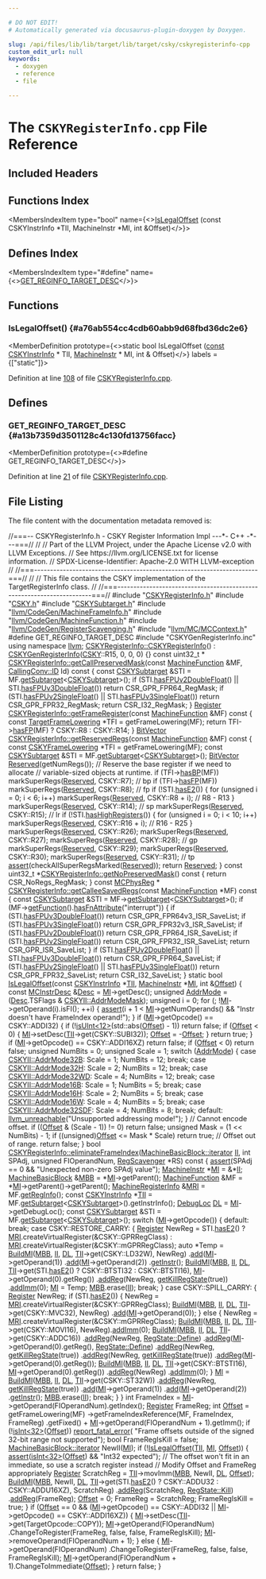 ```yaml
---

# DO NOT EDIT!
# Automatically generated via docusaurus-plugin-doxygen by Doxygen.

slug: /api/files/lib/lib/target/lib/target/csky/cskyregisterinfo-cpp
custom_edit_url: null
keywords:
  - doxygen
  - reference
  - file

---
```





# The `CSKYRegisterInfo.cpp` File Reference

<DoxygenPage pluginConfig={pluginConfig}>



## Included Headers

<IncludesList>
<IncludesListItem
  filePath="CSKYRegisterInfo.h"
  permalink="/docs/api/files/lib/lib/target/lib/target/csky/cskyregisterinfo-h"
  isLocal="true" />
<IncludesListItem
  filePath="CSKY.h"
  permalink="/docs/api/files/lib/lib/target/lib/target/csky/csky-h"
  isLocal="true" />
<IncludesListItem
  filePath="CSKYSubtarget.h"
  permalink="/docs/api/files/lib/lib/target/lib/target/csky/cskysubtarget-h"
  isLocal="true" />
<IncludesListItem
  filePath="llvm/CodeGen/MachineFrameInfo.h"
  permalink="/docs/api/files/include/include/llvm/include/llvm/codegen/machineframeinfo-h"
  isLocal="true" />
<IncludesListItem
  filePath="llvm/CodeGen/MachineFunction.h"
  permalink="/docs/api/files/include/include/llvm/include/llvm/codegen/machinefunction-h"
  isLocal="true" />
<IncludesListItem
  filePath="llvm/CodeGen/RegisterScavenging.h"
  permalink="/docs/api/files/include/include/llvm/include/llvm/codegen/registerscavenging-h"
  isLocal="true" />
<IncludesListItem
  filePath="llvm/MC/MCContext.h"
  permalink="/docs/api/files/include/include/llvm/include/llvm/mc/mccontext-h"
  isLocal="true" />
<IncludesListItem
  filePath="CSKYGenRegisterInfo.inc"
  permalink=""
  isLocal="true" />
</IncludesList>

## Functions Index

<MembersIndex>

<MembersIndexItem
  type="bool"
  name={<><a href="#a76ab554cc4cdb60abb9d68fbd36dc2e6">IsLegalOffset</a> (const CSKYInstrInfo &#42;TII, MachineInstr &#42;MI, int &amp;Offset)</>}>
</MembersIndexItem>

</MembersIndex>

## Defines Index

<MembersIndex>

<MembersIndexItem
  type="#define"
  name={<><a href="#a13b7359d3501128c4c130fd13756facc">GET&#95;REGINFO&#95;TARGET&#95;DESC</a></>}>
</MembersIndexItem>

</MembersIndex>


<SectionDefinition>

## Functions

### IsLegalOffset() {#a76ab554cc4cdb60abb9d68fbd36dc2e6}

<MemberDefinition
  prototype={<>static bool IsLegalOffset (<a href="/docs/api/files/lib/lib/target/lib/target/aarch64/aarch64promoteconstant-cpp/#a90f8350fecae261c25be85d38b451bff">const</a> <a href="/docs/api/classes/llvm/cskyinstrinfo">CSKYInstrInfo</a> &#42; TII, <a href="/docs/api/classes/llvm/machineinstr">MachineInstr</a> &#42; MI, int &amp; Offset)</>}
  labels = {["static"]}>

Definition at line <a href="#l00108">108</a> of file <a href="/docs/api/files/lib/lib/target/lib/target/csky/cskyregisterinfo-cpp">CSKYRegisterInfo.cpp</a>.
</MemberDefinition>

</SectionDefinition>

<SectionDefinition>

## Defines

### GET&#95;REGINFO&#95;TARGET&#95;DESC {#a13b7359d3501128c4c130fd13756facc}

<MemberDefinition
  prototype={<>#define GET&#95;REGINFO&#95;TARGET&#95;DESC</>}>

Definition at line <a href="#l00021">21</a> of file <a href="/docs/api/files/lib/lib/target/lib/target/csky/cskyregisterinfo-cpp">CSKYRegisterInfo.cpp</a>.
</MemberDefinition>

</SectionDefinition>

## File Listing

The file content with the documentation metadata removed is:

<ProgramListing>

<Link id="l00001" /><CodeLine lineNumber="1"><span class="doxyHighlightComment">//===-- CSKYRegisterInfo.h - CSKY Register Information Impl ---&#42;- C++ -&#42;---===//</span></CodeLine>
<Link id="l00002" /><CodeLine lineNumber="2"><span class="doxyHighlightComment">//</span></CodeLine>
<Link id="l00003" /><CodeLine lineNumber="3"><span class="doxyHighlightComment">// Part of the LLVM Project, under the Apache License v2.0 with LLVM Exceptions.</span></CodeLine>
<Link id="l00004" /><CodeLine lineNumber="4"><span class="doxyHighlightComment">// See https://llvm.org/LICENSE.txt for license information.</span></CodeLine>
<Link id="l00005" /><CodeLine lineNumber="5"><span class="doxyHighlightComment">// SPDX-License-Identifier: Apache-2.0 WITH LLVM-exception</span></CodeLine>
<Link id="l00006" /><CodeLine lineNumber="6"><span class="doxyHighlightComment">//</span></CodeLine>
<Link id="l00007" /><CodeLine lineNumber="7"><span class="doxyHighlightComment">//===----------------------------------------------------------------------===//</span></CodeLine>
<Link id="l00008" /><CodeLine lineNumber="8"><span class="doxyHighlightComment">//</span></CodeLine>
<Link id="l00009" /><CodeLine lineNumber="9"><span class="doxyHighlightComment">// This file contains the CSKY implementation of the TargetRegisterInfo class.</span></CodeLine>
<Link id="l00010" /><CodeLine lineNumber="10"><span class="doxyHighlightComment">//</span></CodeLine>
<Link id="l00011" /><CodeLine lineNumber="11"><span class="doxyHighlightComment">//===----------------------------------------------------------------------===//</span></CodeLine>
<Link id="l00012" /><CodeLine lineNumber="12"></CodeLine>
<Link id="l00013" /><CodeLine lineNumber="13"><span class="doxyHighlightPreprocessor">#include &quot;<a href="/docs/api/files/lib/lib/target/lib/target/csky/cskyregisterinfo-h">CSKYRegisterInfo.h</a>&quot;</span></CodeLine>
<Link id="l00014" /><CodeLine lineNumber="14"><span class="doxyHighlightPreprocessor">#include &quot;<a href="/docs/api/files/lib/lib/target/lib/target/csky/csky-h">CSKY.h</a>&quot;</span></CodeLine>
<Link id="l00015" /><CodeLine lineNumber="15"><span class="doxyHighlightPreprocessor">#include &quot;<a href="/docs/api/files/lib/lib/target/lib/target/csky/cskysubtarget-h">CSKYSubtarget.h</a>&quot;</span></CodeLine>
<Link id="l00016" /><CodeLine lineNumber="16"><span class="doxyHighlightPreprocessor">#include &quot;<a href="/docs/api/files/include/include/llvm/include/llvm/codegen/machineframeinfo-h">llvm/CodeGen/MachineFrameInfo.h</a>&quot;</span></CodeLine>
<Link id="l00017" /><CodeLine lineNumber="17"><span class="doxyHighlightPreprocessor">#include &quot;<a href="/docs/api/files/include/include/llvm/include/llvm/codegen/machinefunction-h">llvm/CodeGen/MachineFunction.h</a>&quot;</span></CodeLine>
<Link id="l00018" /><CodeLine lineNumber="18"><span class="doxyHighlightPreprocessor">#include &quot;<a href="/docs/api/files/include/include/llvm/include/llvm/codegen/registerscavenging-h">llvm/CodeGen/RegisterScavenging.h</a>&quot;</span></CodeLine>
<Link id="l00019" /><CodeLine lineNumber="19"><span class="doxyHighlightPreprocessor">#include &quot;<a href="/docs/api/files/include/include/llvm/include/llvm/mc/mccontext-h">llvm/MC/MCContext.h</a>&quot;</span></CodeLine>
<Link id="l00020" /><CodeLine lineNumber="20"></CodeLine>
<Link id="l00021" /><CodeLine lineNumber="21" lineLink="#a13b7359d3501128c4c130fd13756facc"><span class="doxyHighlightPreprocessor">#define GET&#95;REGINFO&#95;TARGET&#95;DESC</span></CodeLine>
<Link id="l00022" /><CodeLine lineNumber="22"><span class="doxyHighlightPreprocessor">#include &quot;CSKYGenRegisterInfo.inc&quot;</span></CodeLine>
<Link id="l00023" /><CodeLine lineNumber="23"></CodeLine>
<Link id="l00024" /><CodeLine lineNumber="24"><span class="doxyHighlightKeyword">using namespace </span><span class="doxyHighlight"><a href="/docs/api/namespaces/llvm">llvm</a>;</span></CodeLine>
<Link id="l00025" /><CodeLine lineNumber="25"></CodeLine>
<Link id="l00026" /><CodeLine lineNumber="26" lineLink="/docs/api/classes/llvm/cskyregisterinfo/#a4e9d0bd4d33926bf3d1efd01b1e70a80"><span class="doxyHighlight"><a href="/docs/api/classes/llvm/cskyregisterinfo/#a4e9d0bd4d33926bf3d1efd01b1e70a80">CSKYRegisterInfo::CSKYRegisterInfo</a>()</span></CodeLine>
<Link id="l00027" /><CodeLine lineNumber="27"><span class="doxyHighlight">    : <a href="/docs/api/classes/cskygenregisterinfo">CSKYGenRegisterInfo</a>(<a href="/docs/api/namespaces/llvm/csky">CSKY</a>::R15, 0, 0, 0) &#123;&#125;</span></CodeLine>
<Link id="l00028" /><CodeLine lineNumber="28"></CodeLine>
<Link id="l00029" /><CodeLine lineNumber="29"><span class="doxyHighlightKeyword">const</span><span class="doxyHighlight"> uint32&#95;t &#42;</span></CodeLine>
<Link id="l00030" /><CodeLine lineNumber="30" lineLink="/docs/api/classes/llvm/cskyregisterinfo/#a9d4c27a443c0f03e22089f3a1bf5eda8"><span class="doxyHighlight"><a href="/docs/api/classes/llvm/cskyregisterinfo/#a9d4c27a443c0f03e22089f3a1bf5eda8">CSKYRegisterInfo::getCallPreservedMask</a>(</span><span class="doxyHighlightKeyword">const</span><span class="doxyHighlight"> <a href="/docs/api/classes/llvm/machinefunction">MachineFunction</a> &amp;MF,</span></CodeLine>
<Link id="l00031" /><CodeLine lineNumber="31"><span class="doxyHighlight">                                       <a href="/docs/api/namespaces/llvm/callingconv/#abdf8cf606905c10634e831390981b0ed">CallingConv::ID</a> Id)</span><span class="doxyHighlightKeyword"> const </span><span class="doxyHighlight">&#123;</span></CodeLine>
<Link id="l00032" /><CodeLine lineNumber="32"><span class="doxyHighlight">  </span><span class="doxyHighlightKeyword">const</span><span class="doxyHighlight"> <a href="/docs/api/classes/llvm/cskysubtarget">CSKYSubtarget</a> &amp;STI = MF.<a href="/docs/api/classes/llvm/machinefunction/#a3825368aca2bc1550d173660df4da6a6">getSubtarget</a>&lt;<a href="/docs/api/classes/llvm/cskysubtarget">CSKYSubtarget</a>&gt;();</span></CodeLine>
<Link id="l00033" /><CodeLine lineNumber="33"><span class="doxyHighlight">  </span><span class="doxyHighlightKeywordFlow">if</span><span class="doxyHighlight"> (STI.<a href="/docs/api/classes/llvm/cskysubtarget/#a54dc08edce4aeae1f3011cc1b873cf24">hasFPUv2DoubleFloat</a>() || STI.<a href="/docs/api/classes/llvm/cskysubtarget/#add9ff93c8d8c5d4ed65a34e355288578">hasFPUv3DoubleFloat</a>())</span></CodeLine>
<Link id="l00034" /><CodeLine lineNumber="34"><span class="doxyHighlight">    </span><span class="doxyHighlightKeywordFlow">return</span><span class="doxyHighlight"> CSR&#95;GPR&#95;FPR64&#95;RegMask;</span></CodeLine>
<Link id="l00035" /><CodeLine lineNumber="35"><span class="doxyHighlight">  </span><span class="doxyHighlightKeywordFlow">if</span><span class="doxyHighlight"> (STI.<a href="/docs/api/classes/llvm/cskysubtarget/#a09c7b9c77e054eef6300e68db5e9d1d5">hasFPUv2SingleFloat</a>() || STI.<a href="/docs/api/classes/llvm/cskysubtarget/#a27ca3b3e180eab131e186cfba40c93c8">hasFPUv3SingleFloat</a>())</span></CodeLine>
<Link id="l00036" /><CodeLine lineNumber="36"><span class="doxyHighlight">    </span><span class="doxyHighlightKeywordFlow">return</span><span class="doxyHighlight"> CSR&#95;GPR&#95;FPR32&#95;RegMask;</span></CodeLine>
<Link id="l00037" /><CodeLine lineNumber="37"><span class="doxyHighlight">  </span><span class="doxyHighlightKeywordFlow">return</span><span class="doxyHighlight"> CSR&#95;I32&#95;RegMask;</span></CodeLine>
<Link id="l00038" /><CodeLine lineNumber="38"><span class="doxyHighlight">&#125;</span></CodeLine>
<Link id="l00039" /><CodeLine lineNumber="39"></CodeLine>
<Link id="l00040" /><CodeLine lineNumber="40" lineLink="/docs/api/classes/llvm/cskyregisterinfo/#a953eccd94c7418420e5dc41adaa19bf6"><span class="doxyHighlight"><a href="/docs/api/classes/llvm/register">Register</a> <a href="/docs/api/classes/llvm/cskyregisterinfo/#a953eccd94c7418420e5dc41adaa19bf6">CSKYRegisterInfo::getFrameRegister</a>(</span><span class="doxyHighlightKeyword">const</span><span class="doxyHighlight"> <a href="/docs/api/classes/llvm/machinefunction">MachineFunction</a> &amp;MF)</span><span class="doxyHighlightKeyword"> const </span><span class="doxyHighlight">&#123;</span></CodeLine>
<Link id="l00041" /><CodeLine lineNumber="41"><span class="doxyHighlight">  </span><span class="doxyHighlightKeyword">const</span><span class="doxyHighlight"> <a href="/docs/api/classes/llvm/targetframelowering">TargetFrameLowering</a> &#42;TFI = getFrameLowering(MF);</span></CodeLine>
<Link id="l00042" /><CodeLine lineNumber="42"><span class="doxyHighlight">  </span><span class="doxyHighlightKeywordFlow">return</span><span class="doxyHighlight"> TFI-&gt;<a href="/docs/api/classes/llvm/targetframelowering/#a0c361440fb8d1e36932e65c8cc8497e7">hasFP</a>(MF) ? CSKY::R8 : CSKY::R14;</span></CodeLine>
<Link id="l00043" /><CodeLine lineNumber="43"><span class="doxyHighlight">&#125;</span></CodeLine>
<Link id="l00044" /><CodeLine lineNumber="44"></CodeLine>
<Link id="l00045" /><CodeLine lineNumber="45" lineLink="/docs/api/classes/llvm/cskyregisterinfo/#a2a8148f19ee08f044047f31ef75d942d"><span class="doxyHighlight"><a href="/docs/api/classes/llvm/bitvector">BitVector</a> <a href="/docs/api/classes/llvm/cskyregisterinfo/#a2a8148f19ee08f044047f31ef75d942d">CSKYRegisterInfo::getReservedRegs</a>(</span><span class="doxyHighlightKeyword">const</span><span class="doxyHighlight"> <a href="/docs/api/classes/llvm/machinefunction">MachineFunction</a> &amp;MF)</span><span class="doxyHighlightKeyword"> const </span><span class="doxyHighlight">&#123;</span></CodeLine>
<Link id="l00046" /><CodeLine lineNumber="46"><span class="doxyHighlight">  </span><span class="doxyHighlightKeyword">const</span><span class="doxyHighlight"> <a href="/docs/api/classes/llvm/cskyframelowering">CSKYFrameLowering</a> &#42;TFI = getFrameLowering(MF);</span></CodeLine>
<Link id="l00047" /><CodeLine lineNumber="47"><span class="doxyHighlight">  </span><span class="doxyHighlightKeyword">const</span><span class="doxyHighlight"> <a href="/docs/api/classes/llvm/cskysubtarget">CSKYSubtarget</a> &amp;STI = MF.<a href="/docs/api/classes/llvm/machinefunction/#a3825368aca2bc1550d173660df4da6a6">getSubtarget</a>&lt;<a href="/docs/api/classes/llvm/cskysubtarget">CSKYSubtarget</a>&gt;();</span></CodeLine>
<Link id="l00048" /><CodeLine lineNumber="48"><span class="doxyHighlight">  <a href="/docs/api/classes/llvm/bitvector">BitVector</a> <a href="/docs/api/namespaces/llvm/#a8c9d5a3046b96979a032c218e858cd15a942d4e37dd5607ab68e54755540d4a47">Reserved</a>(getNumRegs());</span></CodeLine>
<Link id="l00049" /><CodeLine lineNumber="49"></CodeLine>
<Link id="l00050" /><CodeLine lineNumber="50"><span class="doxyHighlight">  </span><span class="doxyHighlightComment">// Reserve the base register if we need to allocate</span></CodeLine>
<Link id="l00051" /><CodeLine lineNumber="51"><span class="doxyHighlight">  </span><span class="doxyHighlightComment">// variable-sized objects at runtime.</span></CodeLine>
<Link id="l00052" /><CodeLine lineNumber="52"><span class="doxyHighlight">  </span><span class="doxyHighlightKeywordFlow">if</span><span class="doxyHighlight"> (TFI-&gt;<a href="/docs/api/classes/llvm/cskyframelowering/#a9311a5f8e1b024ff1f6c65341fc3cdfc">hasBP</a>(MF))</span></CodeLine>
<Link id="l00053" /><CodeLine lineNumber="53"><span class="doxyHighlight">    markSuperRegs(<a href="/docs/api/namespaces/llvm/#a8c9d5a3046b96979a032c218e858cd15a942d4e37dd5607ab68e54755540d4a47">Reserved</a>, CSKY::R7); </span><span class="doxyHighlightComment">// bp</span></CodeLine>
<Link id="l00054" /><CodeLine lineNumber="54"></CodeLine>
<Link id="l00055" /><CodeLine lineNumber="55"><span class="doxyHighlight">  </span><span class="doxyHighlightKeywordFlow">if</span><span class="doxyHighlight"> (TFI-&gt;<a href="/docs/api/classes/llvm/targetframelowering/#a0c361440fb8d1e36932e65c8cc8497e7">hasFP</a>(MF))</span></CodeLine>
<Link id="l00056" /><CodeLine lineNumber="56"><span class="doxyHighlight">    markSuperRegs(<a href="/docs/api/namespaces/llvm/#a8c9d5a3046b96979a032c218e858cd15a942d4e37dd5607ab68e54755540d4a47">Reserved</a>, CSKY::R8); </span><span class="doxyHighlightComment">// fp</span></CodeLine>
<Link id="l00057" /><CodeLine lineNumber="57"></CodeLine>
<Link id="l00058" /><CodeLine lineNumber="58"><span class="doxyHighlight">  </span><span class="doxyHighlightKeywordFlow">if</span><span class="doxyHighlight"> (!STI.<a href="/docs/api/classes/llvm/cskysubtarget/#a479200e0ad1d653f9ebec4a88c611ab3">hasE2</a>()) &#123;</span></CodeLine>
<Link id="l00059" /><CodeLine lineNumber="59"><span class="doxyHighlight">    </span><span class="doxyHighlightKeywordFlow">for</span><span class="doxyHighlight"> (</span><span class="doxyHighlightKeywordType">unsigned</span><span class="doxyHighlight"> i = 0; i &lt; 6; i++)</span></CodeLine>
<Link id="l00060" /><CodeLine lineNumber="60"><span class="doxyHighlight">      markSuperRegs(<a href="/docs/api/namespaces/llvm/#a8c9d5a3046b96979a032c218e858cd15a942d4e37dd5607ab68e54755540d4a47">Reserved</a>, CSKY::R8 + i); </span><span class="doxyHighlightComment">// R8 - R13</span></CodeLine>
<Link id="l00061" /><CodeLine lineNumber="61"><span class="doxyHighlight">  &#125;</span></CodeLine>
<Link id="l00062" /><CodeLine lineNumber="62"></CodeLine>
<Link id="l00063" /><CodeLine lineNumber="63"><span class="doxyHighlight">  markSuperRegs(<a href="/docs/api/namespaces/llvm/#a8c9d5a3046b96979a032c218e858cd15a942d4e37dd5607ab68e54755540d4a47">Reserved</a>, CSKY::R14); </span><span class="doxyHighlightComment">// sp</span></CodeLine>
<Link id="l00064" /><CodeLine lineNumber="64"><span class="doxyHighlight">  markSuperRegs(<a href="/docs/api/namespaces/llvm/#a8c9d5a3046b96979a032c218e858cd15a942d4e37dd5607ab68e54755540d4a47">Reserved</a>, CSKY::R15); </span><span class="doxyHighlightComment">// lr</span></CodeLine>
<Link id="l00065" /><CodeLine lineNumber="65"></CodeLine>
<Link id="l00066" /><CodeLine lineNumber="66"><span class="doxyHighlight">  </span><span class="doxyHighlightKeywordFlow">if</span><span class="doxyHighlight"> (!STI.<a href="/docs/api/classes/llvm/cskysubtarget/#a02797e05bde67ca1712754de2eda6483">hasHighRegisters</a>()) &#123;</span></CodeLine>
<Link id="l00067" /><CodeLine lineNumber="67"><span class="doxyHighlight">    </span><span class="doxyHighlightKeywordFlow">for</span><span class="doxyHighlight"> (</span><span class="doxyHighlightKeywordType">unsigned</span><span class="doxyHighlight"> i = 0; i &lt; 10; i++)</span></CodeLine>
<Link id="l00068" /><CodeLine lineNumber="68"><span class="doxyHighlight">      markSuperRegs(<a href="/docs/api/namespaces/llvm/#a8c9d5a3046b96979a032c218e858cd15a942d4e37dd5607ab68e54755540d4a47">Reserved</a>, CSKY::R16 + i); </span><span class="doxyHighlightComment">// R16 - R25</span></CodeLine>
<Link id="l00069" /><CodeLine lineNumber="69"><span class="doxyHighlight">  &#125;</span></CodeLine>
<Link id="l00070" /><CodeLine lineNumber="70"></CodeLine>
<Link id="l00071" /><CodeLine lineNumber="71"><span class="doxyHighlight">  markSuperRegs(<a href="/docs/api/namespaces/llvm/#a8c9d5a3046b96979a032c218e858cd15a942d4e37dd5607ab68e54755540d4a47">Reserved</a>, CSKY::R26);</span></CodeLine>
<Link id="l00072" /><CodeLine lineNumber="72"><span class="doxyHighlight">  markSuperRegs(<a href="/docs/api/namespaces/llvm/#a8c9d5a3046b96979a032c218e858cd15a942d4e37dd5607ab68e54755540d4a47">Reserved</a>, CSKY::R27);</span></CodeLine>
<Link id="l00073" /><CodeLine lineNumber="73"><span class="doxyHighlight">  markSuperRegs(<a href="/docs/api/namespaces/llvm/#a8c9d5a3046b96979a032c218e858cd15a942d4e37dd5607ab68e54755540d4a47">Reserved</a>, CSKY::R28); </span><span class="doxyHighlightComment">// gp</span></CodeLine>
<Link id="l00074" /><CodeLine lineNumber="74"><span class="doxyHighlight">  markSuperRegs(<a href="/docs/api/namespaces/llvm/#a8c9d5a3046b96979a032c218e858cd15a942d4e37dd5607ab68e54755540d4a47">Reserved</a>, CSKY::R29);</span></CodeLine>
<Link id="l00075" /><CodeLine lineNumber="75"><span class="doxyHighlight">  markSuperRegs(<a href="/docs/api/namespaces/llvm/#a8c9d5a3046b96979a032c218e858cd15a942d4e37dd5607ab68e54755540d4a47">Reserved</a>, CSKY::R30);</span></CodeLine>
<Link id="l00076" /><CodeLine lineNumber="76"><span class="doxyHighlight">  markSuperRegs(<a href="/docs/api/namespaces/llvm/#a8c9d5a3046b96979a032c218e858cd15a942d4e37dd5607ab68e54755540d4a47">Reserved</a>, CSKY::R31); </span><span class="doxyHighlightComment">// tp</span></CodeLine>
<Link id="l00077" /><CodeLine lineNumber="77"></CodeLine>
<Link id="l00078" /><CodeLine lineNumber="78"><span class="doxyHighlight">  <a href="/docs/api/files/lib/lib/target/lib/target/amdgpu/silowercontrolflow-cpp/#a4868c5d81c5ccc98c47aeab6244346a0">assert</a>(checkAllSuperRegsMarked(<a href="/docs/api/namespaces/llvm/#a8c9d5a3046b96979a032c218e858cd15a942d4e37dd5607ab68e54755540d4a47">Reserved</a>));</span></CodeLine>
<Link id="l00079" /><CodeLine lineNumber="79"><span class="doxyHighlight">  </span><span class="doxyHighlightKeywordFlow">return</span><span class="doxyHighlight"> <a href="/docs/api/namespaces/llvm/#a8c9d5a3046b96979a032c218e858cd15a942d4e37dd5607ab68e54755540d4a47">Reserved</a>;</span></CodeLine>
<Link id="l00080" /><CodeLine lineNumber="80"><span class="doxyHighlight">&#125;</span></CodeLine>
<Link id="l00081" /><CodeLine lineNumber="81"></CodeLine>
<Link id="l00082" /><CodeLine lineNumber="82" lineLink="/docs/api/classes/llvm/cskyregisterinfo/#aa28158d9186f87431aded2c2316b3d26"><span class="doxyHighlightKeyword">const</span><span class="doxyHighlight"> uint32&#95;t &#42;<a href="/docs/api/classes/llvm/cskyregisterinfo/#aa28158d9186f87431aded2c2316b3d26">CSKYRegisterInfo::getNoPreservedMask</a>()</span><span class="doxyHighlightKeyword"> const </span><span class="doxyHighlight">&#123;</span></CodeLine>
<Link id="l00083" /><CodeLine lineNumber="83"><span class="doxyHighlight">  </span><span class="doxyHighlightKeywordFlow">return</span><span class="doxyHighlight"> CSR&#95;NoRegs&#95;RegMask;</span></CodeLine>
<Link id="l00084" /><CodeLine lineNumber="84"><span class="doxyHighlight">&#125;</span></CodeLine>
<Link id="l00085" /><CodeLine lineNumber="85"></CodeLine>
<Link id="l00086" /><CodeLine lineNumber="86"><span class="doxyHighlightKeyword">const</span><span class="doxyHighlight"> <a href="/docs/api/namespaces/llvm/#aad72cfbb210808985a9dc19f4e5d8542">MCPhysReg</a> &#42;</span></CodeLine>
<Link id="l00087" /><CodeLine lineNumber="87" lineLink="/docs/api/classes/llvm/cskyregisterinfo/#aed7852ec76ac1a562fc80faf5d228cf5"><span class="doxyHighlight"><a href="/docs/api/classes/llvm/cskyregisterinfo/#aed7852ec76ac1a562fc80faf5d228cf5">CSKYRegisterInfo::getCalleeSavedRegs</a>(</span><span class="doxyHighlightKeyword">const</span><span class="doxyHighlight"> <a href="/docs/api/classes/llvm/machinefunction">MachineFunction</a> &#42;MF)</span><span class="doxyHighlightKeyword"> const </span><span class="doxyHighlight">&#123;</span></CodeLine>
<Link id="l00088" /><CodeLine lineNumber="88"><span class="doxyHighlight">  </span><span class="doxyHighlightKeyword">const</span><span class="doxyHighlight"> <a href="/docs/api/classes/llvm/cskysubtarget">CSKYSubtarget</a> &amp;STI = MF-&gt;<a href="/docs/api/classes/llvm/machinefunction/#a3825368aca2bc1550d173660df4da6a6">getSubtarget</a>&lt;<a href="/docs/api/classes/llvm/cskysubtarget">CSKYSubtarget</a>&gt;();</span></CodeLine>
<Link id="l00089" /><CodeLine lineNumber="89"><span class="doxyHighlight">  </span><span class="doxyHighlightKeywordFlow">if</span><span class="doxyHighlight"> (MF-&gt;<a href="/docs/api/classes/llvm/machinefunction/#a977ddce262de45c645be23d951066351">getFunction</a>().<a href="/docs/api/classes/llvm/function/#afb28a4deafe2954b0534cc6399ce518b">hasFnAttribute</a>(</span><span class="doxyHighlightStringLiteral">&quot;interrupt&quot;</span><span class="doxyHighlight">)) &#123;</span></CodeLine>
<Link id="l00090" /><CodeLine lineNumber="90"><span class="doxyHighlight">    </span><span class="doxyHighlightKeywordFlow">if</span><span class="doxyHighlight"> (STI.<a href="/docs/api/classes/llvm/cskysubtarget/#add9ff93c8d8c5d4ed65a34e355288578">hasFPUv3DoubleFloat</a>())</span></CodeLine>
<Link id="l00091" /><CodeLine lineNumber="91"><span class="doxyHighlight">      </span><span class="doxyHighlightKeywordFlow">return</span><span class="doxyHighlight"> CSR&#95;GPR&#95;FPR64v3&#95;ISR&#95;SaveList;</span></CodeLine>
<Link id="l00092" /><CodeLine lineNumber="92"><span class="doxyHighlight">    </span><span class="doxyHighlightKeywordFlow">if</span><span class="doxyHighlight"> (STI.<a href="/docs/api/classes/llvm/cskysubtarget/#a27ca3b3e180eab131e186cfba40c93c8">hasFPUv3SingleFloat</a>())</span></CodeLine>
<Link id="l00093" /><CodeLine lineNumber="93"><span class="doxyHighlight">      </span><span class="doxyHighlightKeywordFlow">return</span><span class="doxyHighlight"> CSR&#95;GPR&#95;FPR32v3&#95;ISR&#95;SaveList;</span></CodeLine>
<Link id="l00094" /><CodeLine lineNumber="94"><span class="doxyHighlight">    </span><span class="doxyHighlightKeywordFlow">if</span><span class="doxyHighlight"> (STI.<a href="/docs/api/classes/llvm/cskysubtarget/#a54dc08edce4aeae1f3011cc1b873cf24">hasFPUv2DoubleFloat</a>())</span></CodeLine>
<Link id="l00095" /><CodeLine lineNumber="95"><span class="doxyHighlight">      </span><span class="doxyHighlightKeywordFlow">return</span><span class="doxyHighlight"> CSR&#95;GPR&#95;FPR64&#95;ISR&#95;SaveList;</span></CodeLine>
<Link id="l00096" /><CodeLine lineNumber="96"><span class="doxyHighlight">    </span><span class="doxyHighlightKeywordFlow">if</span><span class="doxyHighlight"> (STI.<a href="/docs/api/classes/llvm/cskysubtarget/#a09c7b9c77e054eef6300e68db5e9d1d5">hasFPUv2SingleFloat</a>())</span></CodeLine>
<Link id="l00097" /><CodeLine lineNumber="97"><span class="doxyHighlight">      </span><span class="doxyHighlightKeywordFlow">return</span><span class="doxyHighlight"> CSR&#95;GPR&#95;FPR32&#95;ISR&#95;SaveList;</span></CodeLine>
<Link id="l00098" /><CodeLine lineNumber="98"><span class="doxyHighlight">    </span><span class="doxyHighlightKeywordFlow">return</span><span class="doxyHighlight"> CSR&#95;GPR&#95;ISR&#95;SaveList;</span></CodeLine>
<Link id="l00099" /><CodeLine lineNumber="99"><span class="doxyHighlight">  &#125;</span></CodeLine>
<Link id="l00100" /><CodeLine lineNumber="100"></CodeLine>
<Link id="l00101" /><CodeLine lineNumber="101"><span class="doxyHighlight">  </span><span class="doxyHighlightKeywordFlow">if</span><span class="doxyHighlight"> (STI.<a href="/docs/api/classes/llvm/cskysubtarget/#a54dc08edce4aeae1f3011cc1b873cf24">hasFPUv2DoubleFloat</a>() || STI.<a href="/docs/api/classes/llvm/cskysubtarget/#add9ff93c8d8c5d4ed65a34e355288578">hasFPUv3DoubleFloat</a>())</span></CodeLine>
<Link id="l00102" /><CodeLine lineNumber="102"><span class="doxyHighlight">    </span><span class="doxyHighlightKeywordFlow">return</span><span class="doxyHighlight"> CSR&#95;GPR&#95;FPR64&#95;SaveList;</span></CodeLine>
<Link id="l00103" /><CodeLine lineNumber="103"><span class="doxyHighlight">  </span><span class="doxyHighlightKeywordFlow">if</span><span class="doxyHighlight"> (STI.<a href="/docs/api/classes/llvm/cskysubtarget/#a09c7b9c77e054eef6300e68db5e9d1d5">hasFPUv2SingleFloat</a>() || STI.<a href="/docs/api/classes/llvm/cskysubtarget/#a27ca3b3e180eab131e186cfba40c93c8">hasFPUv3SingleFloat</a>())</span></CodeLine>
<Link id="l00104" /><CodeLine lineNumber="104"><span class="doxyHighlight">    </span><span class="doxyHighlightKeywordFlow">return</span><span class="doxyHighlight"> CSR&#95;GPR&#95;FPR32&#95;SaveList;</span></CodeLine>
<Link id="l00105" /><CodeLine lineNumber="105"><span class="doxyHighlight">  </span><span class="doxyHighlightKeywordFlow">return</span><span class="doxyHighlight"> CSR&#95;I32&#95;SaveList;</span></CodeLine>
<Link id="l00106" /><CodeLine lineNumber="106"><span class="doxyHighlight">&#125;</span></CodeLine>
<Link id="l00107" /><CodeLine lineNumber="107"></CodeLine>
<Link id="l00108" /><CodeLine lineNumber="108" lineLink="#a76ab554cc4cdb60abb9d68fbd36dc2e6"><span class="doxyHighlightKeyword">static</span><span class="doxyHighlight"> </span><span class="doxyHighlightKeywordType">bool</span><span class="doxyHighlight"> <a href="#a76ab554cc4cdb60abb9d68fbd36dc2e6">IsLegalOffset</a>(</span><span class="doxyHighlightKeyword">const</span><span class="doxyHighlight"> <a href="/docs/api/classes/llvm/cskyinstrinfo">CSKYInstrInfo</a> &#42;<a href="/docs/api/files/lib/lib/target/lib/target/hexagon/hexagoncopytocombine-cpp/#a1d40004718218dbdf06b496766299101">TII</a>, <a href="/docs/api/classes/llvm/machineinstr">MachineInstr</a> &#42;<a href="/docs/api/files/lib/lib/codegen/lib/codegen/globalisel/irtranslator-cpp/#abe44dfdea65b4f7e11e0a608ab708b76">MI</a>,</span></CodeLine>
<Link id="l00109" /><CodeLine lineNumber="109"><span class="doxyHighlight">                          </span><span class="doxyHighlightKeywordType">int</span><span class="doxyHighlight"> &amp;<a href="/docs/api/namespaces/llvm/#a05f5b9a11bdcc5feba62899f95dcf878a3134224cba2545bc57954d3b072aebb4">Offset</a>) &#123;</span></CodeLine>
<Link id="l00110" /><CodeLine lineNumber="110"><span class="doxyHighlight">  </span><span class="doxyHighlightKeyword">const</span><span class="doxyHighlight"> <a href="/docs/api/classes/llvm/mcinstrdesc">MCInstrDesc</a> &amp;<a href="/docs/api/namespaces/llvm/#a4de98a9acffcef5bb4b31862cb8c72ac">Desc</a> = <a href="/docs/api/files/lib/lib/codegen/lib/codegen/globalisel/irtranslator-cpp/#abe44dfdea65b4f7e11e0a608ab708b76">MI</a>-&gt;getDesc();</span></CodeLine>
<Link id="l00111" /><CodeLine lineNumber="111"><span class="doxyHighlight">  </span><span class="doxyHighlightKeywordType">unsigned</span><span class="doxyHighlight"> <a href="/docs/api/files/lib/lib/target/lib/target/msp430/lib/target/msp430/disassembler/msp430disassembler-cpp/#abf132b4ad93f3557cd3956577592ba68">AddrMode</a> = (<a href="/docs/api/namespaces/llvm/#a4de98a9acffcef5bb4b31862cb8c72ac">Desc</a>.TSFlags &amp; <a href="/docs/api/namespaces/llvm/cskyii/#a292743075275955fa2fffa48be6c1c9dad09a641fcc2ffe8ed85f133acd924705">CSKYII::AddrModeMask</a>);</span></CodeLine>
<Link id="l00112" /><CodeLine lineNumber="112"><span class="doxyHighlight">  </span><span class="doxyHighlightKeywordType">unsigned</span><span class="doxyHighlight"> i = 0;</span></CodeLine>
<Link id="l00113" /><CodeLine lineNumber="113"><span class="doxyHighlight">  </span><span class="doxyHighlightKeywordFlow">for</span><span class="doxyHighlight"> (; !<a href="/docs/api/files/lib/lib/codegen/lib/codegen/globalisel/irtranslator-cpp/#abe44dfdea65b4f7e11e0a608ab708b76">MI</a>-&gt;getOperand(i).isFI(); ++i) &#123;</span></CodeLine>
<Link id="l00114" /><CodeLine lineNumber="114"><span class="doxyHighlight">    <a href="/docs/api/files/lib/lib/target/lib/target/amdgpu/silowercontrolflow-cpp/#a4868c5d81c5ccc98c47aeab6244346a0">assert</a>(i + 1 &lt; <a href="/docs/api/files/lib/lib/codegen/lib/codegen/globalisel/irtranslator-cpp/#abe44dfdea65b4f7e11e0a608ab708b76">MI</a>-&gt;getNumOperands() &amp;&amp;</span></CodeLine>
<Link id="l00115" /><CodeLine lineNumber="115"><span class="doxyHighlight">           </span><span class="doxyHighlightStringLiteral">&quot;Instr doesn&#39;t have FrameIndex operand!&quot;</span><span class="doxyHighlight">);</span></CodeLine>
<Link id="l00116" /><CodeLine lineNumber="116"><span class="doxyHighlight">  &#125;</span></CodeLine>
<Link id="l00117" /><CodeLine lineNumber="117"></CodeLine>
<Link id="l00118" /><CodeLine lineNumber="118"><span class="doxyHighlight">  </span><span class="doxyHighlightKeywordFlow">if</span><span class="doxyHighlight"> (<a href="/docs/api/files/lib/lib/codegen/lib/codegen/globalisel/irtranslator-cpp/#abe44dfdea65b4f7e11e0a608ab708b76">MI</a>-&gt;getOpcode() == CSKY::ADDI32) &#123;</span></CodeLine>
<Link id="l00119" /><CodeLine lineNumber="119"><span class="doxyHighlight">    </span><span class="doxyHighlightKeywordFlow">if</span><span class="doxyHighlight"> (!<a href="/docs/api/namespaces/llvm/#a87e65296f2a6d9570117a852af342764">isUInt&lt;12&gt;</a>(std::abs(<a href="/docs/api/namespaces/llvm/#a05f5b9a11bdcc5feba62899f95dcf878a3134224cba2545bc57954d3b072aebb4">Offset</a>) - 1))</span></CodeLine>
<Link id="l00120" /><CodeLine lineNumber="120"><span class="doxyHighlight">      </span><span class="doxyHighlightKeywordFlow">return</span><span class="doxyHighlight"> </span><span class="doxyHighlightKeyword">false</span><span class="doxyHighlight">;</span></CodeLine>
<Link id="l00121" /><CodeLine lineNumber="121"><span class="doxyHighlight">    </span><span class="doxyHighlightKeywordFlow">if</span><span class="doxyHighlight"> (<a href="/docs/api/namespaces/llvm/#a05f5b9a11bdcc5feba62899f95dcf878a3134224cba2545bc57954d3b072aebb4">Offset</a> &lt; 0) &#123;</span></CodeLine>
<Link id="l00122" /><CodeLine lineNumber="122"><span class="doxyHighlight">      <a href="/docs/api/files/lib/lib/codegen/lib/codegen/globalisel/irtranslator-cpp/#abe44dfdea65b4f7e11e0a608ab708b76">MI</a>-&gt;setDesc(<a href="/docs/api/files/lib/lib/target/lib/target/hexagon/hexagoncopytocombine-cpp/#a1d40004718218dbdf06b496766299101">TII</a>-&gt;get(CSKY::SUBI32));</span></CodeLine>
<Link id="l00123" /><CodeLine lineNumber="123"><span class="doxyHighlight">      <a href="/docs/api/namespaces/llvm/#a05f5b9a11bdcc5feba62899f95dcf878a3134224cba2545bc57954d3b072aebb4">Offset</a> = -<a href="/docs/api/namespaces/llvm/#a05f5b9a11bdcc5feba62899f95dcf878a3134224cba2545bc57954d3b072aebb4">Offset</a>;</span></CodeLine>
<Link id="l00124" /><CodeLine lineNumber="124"><span class="doxyHighlight">    &#125;</span></CodeLine>
<Link id="l00125" /><CodeLine lineNumber="125"></CodeLine>
<Link id="l00126" /><CodeLine lineNumber="126"><span class="doxyHighlight">    </span><span class="doxyHighlightKeywordFlow">return</span><span class="doxyHighlight"> </span><span class="doxyHighlightKeyword">true</span><span class="doxyHighlight">;</span></CodeLine>
<Link id="l00127" /><CodeLine lineNumber="127"><span class="doxyHighlight">  &#125;</span></CodeLine>
<Link id="l00128" /><CodeLine lineNumber="128"></CodeLine>
<Link id="l00129" /><CodeLine lineNumber="129"><span class="doxyHighlight">  </span><span class="doxyHighlightKeywordFlow">if</span><span class="doxyHighlight"> (<a href="/docs/api/files/lib/lib/codegen/lib/codegen/globalisel/irtranslator-cpp/#abe44dfdea65b4f7e11e0a608ab708b76">MI</a>-&gt;getOpcode() == CSKY::ADDI16XZ)</span></CodeLine>
<Link id="l00130" /><CodeLine lineNumber="130"><span class="doxyHighlight">    </span><span class="doxyHighlightKeywordFlow">return</span><span class="doxyHighlight"> </span><span class="doxyHighlightKeyword">false</span><span class="doxyHighlight">;</span></CodeLine>
<Link id="l00131" /><CodeLine lineNumber="131"></CodeLine>
<Link id="l00132" /><CodeLine lineNumber="132"><span class="doxyHighlight">  </span><span class="doxyHighlightKeywordFlow">if</span><span class="doxyHighlight"> (<a href="/docs/api/namespaces/llvm/#a05f5b9a11bdcc5feba62899f95dcf878a3134224cba2545bc57954d3b072aebb4">Offset</a> &lt; 0)</span></CodeLine>
<Link id="l00133" /><CodeLine lineNumber="133"><span class="doxyHighlight">    </span><span class="doxyHighlightKeywordFlow">return</span><span class="doxyHighlight"> </span><span class="doxyHighlightKeyword">false</span><span class="doxyHighlight">;</span></CodeLine>
<Link id="l00134" /><CodeLine lineNumber="134"></CodeLine>
<Link id="l00135" /><CodeLine lineNumber="135"><span class="doxyHighlight">  </span><span class="doxyHighlightKeywordType">unsigned</span><span class="doxyHighlight"> NumBits = 0;</span></CodeLine>
<Link id="l00136" /><CodeLine lineNumber="136"><span class="doxyHighlight">  </span><span class="doxyHighlightKeywordType">unsigned</span><span class="doxyHighlight"> Scale = 1;</span></CodeLine>
<Link id="l00137" /><CodeLine lineNumber="137"><span class="doxyHighlight">  </span><span class="doxyHighlightKeywordFlow">switch</span><span class="doxyHighlight"> (<a href="/docs/api/files/lib/lib/target/lib/target/msp430/lib/target/msp430/disassembler/msp430disassembler-cpp/#abf132b4ad93f3557cd3956577592ba68">AddrMode</a>) &#123;</span></CodeLine>
<Link id="l00138" /><CodeLine lineNumber="138"><span class="doxyHighlight">  </span><span class="doxyHighlightKeywordFlow">case</span><span class="doxyHighlight"> <a href="/docs/api/namespaces/llvm/cskyii/#a7c885c9b4b58e218f08493cac4b063a1ab4a82e98c86e8b40c10a62fe46373df6">CSKYII::AddrMode32B</a>:</span></CodeLine>
<Link id="l00139" /><CodeLine lineNumber="139"><span class="doxyHighlight">    Scale = 1;</span></CodeLine>
<Link id="l00140" /><CodeLine lineNumber="140"><span class="doxyHighlight">    NumBits = 12;</span></CodeLine>
<Link id="l00141" /><CodeLine lineNumber="141"><span class="doxyHighlight">    </span><span class="doxyHighlightKeywordFlow">break</span><span class="doxyHighlight">;</span></CodeLine>
<Link id="l00142" /><CodeLine lineNumber="142"><span class="doxyHighlight">  </span><span class="doxyHighlightKeywordFlow">case</span><span class="doxyHighlight"> <a href="/docs/api/namespaces/llvm/cskyii/#a7c885c9b4b58e218f08493cac4b063a1a22a48ca582683625d3909c733334838a">CSKYII::AddrMode32H</a>:</span></CodeLine>
<Link id="l00143" /><CodeLine lineNumber="143"><span class="doxyHighlight">    Scale = 2;</span></CodeLine>
<Link id="l00144" /><CodeLine lineNumber="144"><span class="doxyHighlight">    NumBits = 12;</span></CodeLine>
<Link id="l00145" /><CodeLine lineNumber="145"><span class="doxyHighlight">    </span><span class="doxyHighlightKeywordFlow">break</span><span class="doxyHighlight">;</span></CodeLine>
<Link id="l00146" /><CodeLine lineNumber="146"><span class="doxyHighlight">  </span><span class="doxyHighlightKeywordFlow">case</span><span class="doxyHighlight"> <a href="/docs/api/namespaces/llvm/cskyii/#a7c885c9b4b58e218f08493cac4b063a1a11b19e3ae1624051aacf087d499fe247">CSKYII::AddrMode32WD</a>:</span></CodeLine>
<Link id="l00147" /><CodeLine lineNumber="147"><span class="doxyHighlight">    Scale = 4;</span></CodeLine>
<Link id="l00148" /><CodeLine lineNumber="148"><span class="doxyHighlight">    NumBits = 12;</span></CodeLine>
<Link id="l00149" /><CodeLine lineNumber="149"><span class="doxyHighlight">    </span><span class="doxyHighlightKeywordFlow">break</span><span class="doxyHighlight">;</span></CodeLine>
<Link id="l00150" /><CodeLine lineNumber="150"><span class="doxyHighlight">  </span><span class="doxyHighlightKeywordFlow">case</span><span class="doxyHighlight"> <a href="/docs/api/namespaces/llvm/cskyii/#a7c885c9b4b58e218f08493cac4b063a1a99f1a027f5463baeb6715f093d442211">CSKYII::AddrMode16B</a>:</span></CodeLine>
<Link id="l00151" /><CodeLine lineNumber="151"><span class="doxyHighlight">    Scale = 1;</span></CodeLine>
<Link id="l00152" /><CodeLine lineNumber="152"><span class="doxyHighlight">    NumBits = 5;</span></CodeLine>
<Link id="l00153" /><CodeLine lineNumber="153"><span class="doxyHighlight">    </span><span class="doxyHighlightKeywordFlow">break</span><span class="doxyHighlight">;</span></CodeLine>
<Link id="l00154" /><CodeLine lineNumber="154"><span class="doxyHighlight">  </span><span class="doxyHighlightKeywordFlow">case</span><span class="doxyHighlight"> <a href="/docs/api/namespaces/llvm/cskyii/#a7c885c9b4b58e218f08493cac4b063a1ae00ccd16c4c437f2c7bce7514f64837b">CSKYII::AddrMode16H</a>:</span></CodeLine>
<Link id="l00155" /><CodeLine lineNumber="155"><span class="doxyHighlight">    Scale = 2;</span></CodeLine>
<Link id="l00156" /><CodeLine lineNumber="156"><span class="doxyHighlight">    NumBits = 5;</span></CodeLine>
<Link id="l00157" /><CodeLine lineNumber="157"><span class="doxyHighlight">    </span><span class="doxyHighlightKeywordFlow">break</span><span class="doxyHighlight">;</span></CodeLine>
<Link id="l00158" /><CodeLine lineNumber="158"><span class="doxyHighlight">  </span><span class="doxyHighlightKeywordFlow">case</span><span class="doxyHighlight"> <a href="/docs/api/namespaces/llvm/cskyii/#a7c885c9b4b58e218f08493cac4b063a1a6c20caf417983da3a5f04afbb180e843">CSKYII::AddrMode16W</a>:</span></CodeLine>
<Link id="l00159" /><CodeLine lineNumber="159"><span class="doxyHighlight">    Scale = 4;</span></CodeLine>
<Link id="l00160" /><CodeLine lineNumber="160"><span class="doxyHighlight">    NumBits = 5;</span></CodeLine>
<Link id="l00161" /><CodeLine lineNumber="161"><span class="doxyHighlight">    </span><span class="doxyHighlightKeywordFlow">break</span><span class="doxyHighlight">;</span></CodeLine>
<Link id="l00162" /><CodeLine lineNumber="162"><span class="doxyHighlight">  </span><span class="doxyHighlightKeywordFlow">case</span><span class="doxyHighlight"> <a href="/docs/api/namespaces/llvm/cskyii/#a7c885c9b4b58e218f08493cac4b063a1a3c0f8f5233f23065df1ab94ad78c5166">CSKYII::AddrMode32SDF</a>:</span></CodeLine>
<Link id="l00163" /><CodeLine lineNumber="163"><span class="doxyHighlight">    Scale = 4;</span></CodeLine>
<Link id="l00164" /><CodeLine lineNumber="164"><span class="doxyHighlight">    NumBits = 8;</span></CodeLine>
<Link id="l00165" /><CodeLine lineNumber="165"><span class="doxyHighlight">    </span><span class="doxyHighlightKeywordFlow">break</span><span class="doxyHighlight">;</span></CodeLine>
<Link id="l00166" /><CodeLine lineNumber="166"><span class="doxyHighlight">  </span><span class="doxyHighlightKeywordFlow">default</span><span class="doxyHighlight">:</span></CodeLine>
<Link id="l00167" /><CodeLine lineNumber="167"><span class="doxyHighlight">    <a href="/docs/api/files/include/include/llvm/include/llvm/support/errorhandling-h/#ace243f5c25697a1107cce46626b3dc94">llvm&#95;unreachable</a>(</span><span class="doxyHighlightStringLiteral">&quot;Unsupported addressing mode!&quot;</span><span class="doxyHighlight">);</span></CodeLine>
<Link id="l00168" /><CodeLine lineNumber="168"><span class="doxyHighlight">  &#125;</span></CodeLine>
<Link id="l00169" /><CodeLine lineNumber="169"></CodeLine>
<Link id="l00170" /><CodeLine lineNumber="170"><span class="doxyHighlight">  </span><span class="doxyHighlightComment">// Cannot encode offset.</span></CodeLine>
<Link id="l00171" /><CodeLine lineNumber="171"><span class="doxyHighlight">  </span><span class="doxyHighlightKeywordFlow">if</span><span class="doxyHighlight"> ((<a href="/docs/api/namespaces/llvm/#a05f5b9a11bdcc5feba62899f95dcf878a3134224cba2545bc57954d3b072aebb4">Offset</a> &amp; (Scale - 1)) != 0)</span></CodeLine>
<Link id="l00172" /><CodeLine lineNumber="172"><span class="doxyHighlight">    </span><span class="doxyHighlightKeywordFlow">return</span><span class="doxyHighlight"> </span><span class="doxyHighlightKeyword">false</span><span class="doxyHighlight">;</span></CodeLine>
<Link id="l00173" /><CodeLine lineNumber="173"></CodeLine>
<Link id="l00174" /><CodeLine lineNumber="174"><span class="doxyHighlight">  </span><span class="doxyHighlightKeywordType">unsigned</span><span class="doxyHighlight"> Mask = (1 &lt;&lt; NumBits) - 1;</span></CodeLine>
<Link id="l00175" /><CodeLine lineNumber="175"><span class="doxyHighlight">  </span><span class="doxyHighlightKeywordFlow">if</span><span class="doxyHighlight"> ((</span><span class="doxyHighlightKeywordType">unsigned</span><span class="doxyHighlight">)<a href="/docs/api/namespaces/llvm/#a05f5b9a11bdcc5feba62899f95dcf878a3134224cba2545bc57954d3b072aebb4">Offset</a> &lt;= Mask &#42; Scale)</span></CodeLine>
<Link id="l00176" /><CodeLine lineNumber="176"><span class="doxyHighlight">    </span><span class="doxyHighlightKeywordFlow">return</span><span class="doxyHighlight"> </span><span class="doxyHighlightKeyword">true</span><span class="doxyHighlight">;</span></CodeLine>
<Link id="l00177" /><CodeLine lineNumber="177"></CodeLine>
<Link id="l00178" /><CodeLine lineNumber="178"><span class="doxyHighlight">  </span><span class="doxyHighlightComment">// Offset out of range.</span></CodeLine>
<Link id="l00179" /><CodeLine lineNumber="179"><span class="doxyHighlight">  </span><span class="doxyHighlightKeywordFlow">return</span><span class="doxyHighlight"> </span><span class="doxyHighlightKeyword">false</span><span class="doxyHighlight">;</span></CodeLine>
<Link id="l00180" /><CodeLine lineNumber="180"><span class="doxyHighlight">&#125;</span></CodeLine>
<Link id="l00181" /><CodeLine lineNumber="181"></CodeLine>
<Link id="l00182" /><CodeLine lineNumber="182" lineLink="/docs/api/classes/llvm/cskyregisterinfo/#ac8db545cfaf863844d25944e00814ba1"><span class="doxyHighlightKeywordType">bool</span><span class="doxyHighlight"> <a href="/docs/api/classes/llvm/cskyregisterinfo/#ac8db545cfaf863844d25944e00814ba1">CSKYRegisterInfo::eliminateFrameIndex</a>(<a href="/docs/api/classes/llvm/machinebasicblock/#ae34c996b58df9b9ce6695a0c8b70c533">MachineBasicBlock::iterator</a> <a href="/docs/api/files/lib/lib/target/lib/target/nvptx/nvvmintrrange-cpp/#ac5804672fc0850438d63caec770647f8">II</a>,</span></CodeLine>
<Link id="l00183" /><CodeLine lineNumber="183"><span class="doxyHighlight">                                           </span><span class="doxyHighlightKeywordType">int</span><span class="doxyHighlight"> SPAdj, </span><span class="doxyHighlightKeywordType">unsigned</span><span class="doxyHighlight"> FIOperandNum,</span></CodeLine>
<Link id="l00184" /><CodeLine lineNumber="184"><span class="doxyHighlight">                                           <a href="/docs/api/classes/llvm/regscavenger">RegScavenger</a> &#42;RS)</span><span class="doxyHighlightKeyword"> const </span><span class="doxyHighlight">&#123;</span></CodeLine>
<Link id="l00185" /><CodeLine lineNumber="185"><span class="doxyHighlight">  <a href="/docs/api/files/lib/lib/target/lib/target/amdgpu/silowercontrolflow-cpp/#a4868c5d81c5ccc98c47aeab6244346a0">assert</a>(SPAdj == 0 &amp;&amp; </span><span class="doxyHighlightStringLiteral">&quot;Unexpected non-zero SPAdj value&quot;</span><span class="doxyHighlight">);</span></CodeLine>
<Link id="l00186" /><CodeLine lineNumber="186"></CodeLine>
<Link id="l00187" /><CodeLine lineNumber="187"><span class="doxyHighlight">  <a href="/docs/api/classes/llvm/machineinstr">MachineInstr</a> &#42;<a href="/docs/api/files/lib/lib/codegen/lib/codegen/globalisel/irtranslator-cpp/#abe44dfdea65b4f7e11e0a608ab708b76">MI</a> = &amp;&#42;<a href="/docs/api/files/lib/lib/target/lib/target/nvptx/nvvmintrrange-cpp/#ac5804672fc0850438d63caec770647f8">II</a>;</span></CodeLine>
<Link id="l00188" /><CodeLine lineNumber="188"><span class="doxyHighlight">  <a href="/docs/api/classes/llvm/machinebasicblock">MachineBasicBlock</a> &amp;<a href="/docs/api/files/lib/lib/target/lib/target/arm/armslshardening-cpp/#a5958512eae2979bd2eb383977996a600">MBB</a> = &#42;<a href="/docs/api/files/lib/lib/codegen/lib/codegen/globalisel/irtranslator-cpp/#abe44dfdea65b4f7e11e0a608ab708b76">MI</a>-&gt;getParent();</span></CodeLine>
<Link id="l00189" /><CodeLine lineNumber="189"><span class="doxyHighlight">  <a href="/docs/api/classes/llvm/machinefunction">MachineFunction</a> &amp;MF = &#42;<a href="/docs/api/files/lib/lib/codegen/lib/codegen/globalisel/irtranslator-cpp/#abe44dfdea65b4f7e11e0a608ab708b76">MI</a>-&gt;getParent()-&gt;getParent();</span></CodeLine>
<Link id="l00190" /><CodeLine lineNumber="190"><span class="doxyHighlight">  <a href="/docs/api/classes/llvm/machineregisterinfo">MachineRegisterInfo</a> &amp;<a href="/docs/api/files/lib/lib/target/lib/target/aarch64/aarch64advsimdscalarpass-cpp/#aacd2ab195054a3e6a74bfbb9d5d571c8">MRI</a> = MF.<a href="/docs/api/classes/llvm/machinefunction/#a810234b6b3d223b7c74a4253fcc5ea5e">getRegInfo</a>();</span></CodeLine>
<Link id="l00191" /><CodeLine lineNumber="191"><span class="doxyHighlight">  </span><span class="doxyHighlightKeyword">const</span><span class="doxyHighlight"> <a href="/docs/api/classes/llvm/cskyinstrinfo">CSKYInstrInfo</a> &#42;<a href="/docs/api/files/lib/lib/target/lib/target/hexagon/hexagoncopytocombine-cpp/#a1d40004718218dbdf06b496766299101">TII</a> = MF.<a href="/docs/api/classes/llvm/machinefunction/#a3825368aca2bc1550d173660df4da6a6">getSubtarget</a>&lt;<a href="/docs/api/classes/llvm/cskysubtarget">CSKYSubtarget</a>&gt;().getInstrInfo();</span></CodeLine>
<Link id="l00192" /><CodeLine lineNumber="192"><span class="doxyHighlight">  <a href="/docs/api/classes/llvm/debugloc">DebugLoc</a> <a href="/docs/api/files/lib/lib/target/lib/target/arm/armslshardening-cpp/#ad467c4ab9119043f9b7750ab986be61a">DL</a> = <a href="/docs/api/files/lib/lib/codegen/lib/codegen/globalisel/irtranslator-cpp/#abe44dfdea65b4f7e11e0a608ab708b76">MI</a>-&gt;getDebugLoc();</span></CodeLine>
<Link id="l00193" /><CodeLine lineNumber="193"><span class="doxyHighlight">  </span><span class="doxyHighlightKeyword">const</span><span class="doxyHighlight"> <a href="/docs/api/classes/llvm/cskysubtarget">CSKYSubtarget</a> &amp;STI = MF.<a href="/docs/api/classes/llvm/machinefunction/#a3825368aca2bc1550d173660df4da6a6">getSubtarget</a>&lt;<a href="/docs/api/classes/llvm/cskysubtarget">CSKYSubtarget</a>&gt;();</span></CodeLine>
<Link id="l00194" /><CodeLine lineNumber="194"></CodeLine>
<Link id="l00195" /><CodeLine lineNumber="195"><span class="doxyHighlight">  </span><span class="doxyHighlightKeywordFlow">switch</span><span class="doxyHighlight"> (<a href="/docs/api/files/lib/lib/codegen/lib/codegen/globalisel/irtranslator-cpp/#abe44dfdea65b4f7e11e0a608ab708b76">MI</a>-&gt;getOpcode()) &#123;</span></CodeLine>
<Link id="l00196" /><CodeLine lineNumber="196"><span class="doxyHighlight">  </span><span class="doxyHighlightKeywordFlow">default</span><span class="doxyHighlight">:</span></CodeLine>
<Link id="l00197" /><CodeLine lineNumber="197"><span class="doxyHighlight">    </span><span class="doxyHighlightKeywordFlow">break</span><span class="doxyHighlight">;</span></CodeLine>
<Link id="l00198" /><CodeLine lineNumber="198"><span class="doxyHighlight">  </span><span class="doxyHighlightKeywordFlow">case</span><span class="doxyHighlight"> CSKY::RESTORE&#95;CARRY: &#123;</span></CodeLine>
<Link id="l00199" /><CodeLine lineNumber="199"><span class="doxyHighlight">    <a href="/docs/api/classes/llvm/register">Register</a> NewReg = STI.<a href="/docs/api/classes/llvm/cskysubtarget/#a479200e0ad1d653f9ebec4a88c611ab3">hasE2</a>()</span></CodeLine>
<Link id="l00200" /><CodeLine lineNumber="200"><span class="doxyHighlight">                          ? <a href="/docs/api/files/lib/lib/target/lib/target/aarch64/aarch64advsimdscalarpass-cpp/#aacd2ab195054a3e6a74bfbb9d5d571c8">MRI</a>.createVirtualRegister(&amp;CSKY::GPRRegClass)</span></CodeLine>
<Link id="l00201" /><CodeLine lineNumber="201"><span class="doxyHighlight">                          : <a href="/docs/api/files/lib/lib/target/lib/target/aarch64/aarch64advsimdscalarpass-cpp/#aacd2ab195054a3e6a74bfbb9d5d571c8">MRI</a>.createVirtualRegister(&amp;CSKY::mGPRRegClass);</span></CodeLine>
<Link id="l00202" /><CodeLine lineNumber="202"></CodeLine>
<Link id="l00203" /><CodeLine lineNumber="203"><span class="doxyHighlight">    </span><span class="doxyHighlightKeyword">auto</span><span class="doxyHighlight"> &#42;Temp = <a href="/docs/api/namespaces/llvm/#a17e04afcf0c5efeb0eb6a9a45287b5e4">BuildMI</a>(<a href="/docs/api/files/lib/lib/target/lib/target/arm/armslshardening-cpp/#a5958512eae2979bd2eb383977996a600">MBB</a>, <a href="/docs/api/files/lib/lib/target/lib/target/nvptx/nvvmintrrange-cpp/#ac5804672fc0850438d63caec770647f8">II</a>, <a href="/docs/api/files/lib/lib/target/lib/target/arm/armslshardening-cpp/#ad467c4ab9119043f9b7750ab986be61a">DL</a>, <a href="/docs/api/files/lib/lib/target/lib/target/hexagon/hexagoncopytocombine-cpp/#a1d40004718218dbdf06b496766299101">TII</a>-&gt;get(CSKY::LD32W), NewReg)</span></CodeLine>
<Link id="l00204" /><CodeLine lineNumber="204"><span class="doxyHighlight">                     .<a href="/docs/api/classes/llvm/machineinstrbuilder/#a713eab58694282971c413a0d6de5975c">add</a>(<a href="/docs/api/files/lib/lib/codegen/lib/codegen/globalisel/irtranslator-cpp/#abe44dfdea65b4f7e11e0a608ab708b76">MI</a>-&gt;getOperand(1))</span></CodeLine>
<Link id="l00205" /><CodeLine lineNumber="205"><span class="doxyHighlight">                     .<a href="/docs/api/classes/llvm/machineinstrbuilder/#a713eab58694282971c413a0d6de5975c">add</a>(<a href="/docs/api/files/lib/lib/codegen/lib/codegen/globalisel/irtranslator-cpp/#abe44dfdea65b4f7e11e0a608ab708b76">MI</a>-&gt;getOperand(2))</span></CodeLine>
<Link id="l00206" /><CodeLine lineNumber="206"><span class="doxyHighlight">                     .<a href="/docs/api/classes/llvm/machineinstrbuilder/#af066b2b6a1013299bfca84fe8b798a0b">getInstr</a>();</span></CodeLine>
<Link id="l00207" /><CodeLine lineNumber="207"></CodeLine>
<Link id="l00208" /><CodeLine lineNumber="208"><span class="doxyHighlight">    <a href="/docs/api/namespaces/llvm/#a17e04afcf0c5efeb0eb6a9a45287b5e4">BuildMI</a>(<a href="/docs/api/files/lib/lib/target/lib/target/arm/armslshardening-cpp/#a5958512eae2979bd2eb383977996a600">MBB</a>, <a href="/docs/api/files/lib/lib/target/lib/target/nvptx/nvvmintrrange-cpp/#ac5804672fc0850438d63caec770647f8">II</a>, <a href="/docs/api/files/lib/lib/target/lib/target/arm/armslshardening-cpp/#ad467c4ab9119043f9b7750ab986be61a">DL</a>, <a href="/docs/api/files/lib/lib/target/lib/target/hexagon/hexagoncopytocombine-cpp/#a1d40004718218dbdf06b496766299101">TII</a>-&gt;get(STI.<a href="/docs/api/classes/llvm/cskysubtarget/#a479200e0ad1d653f9ebec4a88c611ab3">hasE2</a>() ? CSKY::BTSTI32 : CSKY::BTSTI16),</span></CodeLine>
<Link id="l00209" /><CodeLine lineNumber="209"><span class="doxyHighlight">            <a href="/docs/api/files/lib/lib/codegen/lib/codegen/globalisel/irtranslator-cpp/#abe44dfdea65b4f7e11e0a608ab708b76">MI</a>-&gt;getOperand(0).getReg())</span></CodeLine>
<Link id="l00210" /><CodeLine lineNumber="210"><span class="doxyHighlight">        .<a href="/docs/api/classes/llvm/machineinstrbuilder/#a927857fc69e4b4f0cde307f86f180df5">addReg</a>(NewReg, <a href="/docs/api/namespaces/llvm/#aac57d4100e9a9d02522fbd724568397d">getKillRegState</a>(</span><span class="doxyHighlightKeyword">true</span><span class="doxyHighlight">))</span></CodeLine>
<Link id="l00211" /><CodeLine lineNumber="211"><span class="doxyHighlight">        .<a href="/docs/api/classes/llvm/machineinstrbuilder/#a6c1f959947905135c7dd215b64957654">addImm</a>(0);</span></CodeLine>
<Link id="l00212" /><CodeLine lineNumber="212"></CodeLine>
<Link id="l00213" /><CodeLine lineNumber="213"><span class="doxyHighlight">    <a href="/docs/api/files/lib/lib/codegen/lib/codegen/globalisel/irtranslator-cpp/#abe44dfdea65b4f7e11e0a608ab708b76">MI</a> = Temp;</span></CodeLine>
<Link id="l00214" /><CodeLine lineNumber="214"></CodeLine>
<Link id="l00215" /><CodeLine lineNumber="215"><span class="doxyHighlight">    <a href="/docs/api/files/lib/lib/target/lib/target/arm/armslshardening-cpp/#a5958512eae2979bd2eb383977996a600">MBB</a>.erase(<a href="/docs/api/files/lib/lib/target/lib/target/nvptx/nvvmintrrange-cpp/#ac5804672fc0850438d63caec770647f8">II</a>);</span></CodeLine>
<Link id="l00216" /><CodeLine lineNumber="216"><span class="doxyHighlight">    </span><span class="doxyHighlightKeywordFlow">break</span><span class="doxyHighlight">;</span></CodeLine>
<Link id="l00217" /><CodeLine lineNumber="217"><span class="doxyHighlight">  &#125;</span></CodeLine>
<Link id="l00218" /><CodeLine lineNumber="218"><span class="doxyHighlight">  </span><span class="doxyHighlightKeywordFlow">case</span><span class="doxyHighlight"> CSKY::SPILL&#95;CARRY: &#123;</span></CodeLine>
<Link id="l00219" /><CodeLine lineNumber="219"><span class="doxyHighlight">    <a href="/docs/api/classes/llvm/register">Register</a> NewReg;</span></CodeLine>
<Link id="l00220" /><CodeLine lineNumber="220"><span class="doxyHighlight">    </span><span class="doxyHighlightKeywordFlow">if</span><span class="doxyHighlight"> (STI.<a href="/docs/api/classes/llvm/cskysubtarget/#a479200e0ad1d653f9ebec4a88c611ab3">hasE2</a>()) &#123;</span></CodeLine>
<Link id="l00221" /><CodeLine lineNumber="221"><span class="doxyHighlight">      NewReg = <a href="/docs/api/files/lib/lib/target/lib/target/aarch64/aarch64advsimdscalarpass-cpp/#aacd2ab195054a3e6a74bfbb9d5d571c8">MRI</a>.createVirtualRegister(&amp;CSKY::GPRRegClass);</span></CodeLine>
<Link id="l00222" /><CodeLine lineNumber="222"><span class="doxyHighlight">      <a href="/docs/api/namespaces/llvm/#a17e04afcf0c5efeb0eb6a9a45287b5e4">BuildMI</a>(<a href="/docs/api/files/lib/lib/target/lib/target/arm/armslshardening-cpp/#a5958512eae2979bd2eb383977996a600">MBB</a>, <a href="/docs/api/files/lib/lib/target/lib/target/nvptx/nvvmintrrange-cpp/#ac5804672fc0850438d63caec770647f8">II</a>, <a href="/docs/api/files/lib/lib/target/lib/target/arm/armslshardening-cpp/#ad467c4ab9119043f9b7750ab986be61a">DL</a>, <a href="/docs/api/files/lib/lib/target/lib/target/hexagon/hexagoncopytocombine-cpp/#a1d40004718218dbdf06b496766299101">TII</a>-&gt;get(CSKY::MVC32), NewReg)</span></CodeLine>
<Link id="l00223" /><CodeLine lineNumber="223"><span class="doxyHighlight">          .<a href="/docs/api/classes/llvm/machineinstrbuilder/#a713eab58694282971c413a0d6de5975c">add</a>(<a href="/docs/api/files/lib/lib/codegen/lib/codegen/globalisel/irtranslator-cpp/#abe44dfdea65b4f7e11e0a608ab708b76">MI</a>-&gt;getOperand(0));</span></CodeLine>
<Link id="l00224" /><CodeLine lineNumber="224"><span class="doxyHighlight">    &#125; </span><span class="doxyHighlightKeywordFlow">else</span><span class="doxyHighlight"> &#123;</span></CodeLine>
<Link id="l00225" /><CodeLine lineNumber="225"><span class="doxyHighlight">      NewReg = <a href="/docs/api/files/lib/lib/target/lib/target/aarch64/aarch64advsimdscalarpass-cpp/#aacd2ab195054a3e6a74bfbb9d5d571c8">MRI</a>.createVirtualRegister(&amp;CSKY::mGPRRegClass);</span></CodeLine>
<Link id="l00226" /><CodeLine lineNumber="226"><span class="doxyHighlight">      <a href="/docs/api/namespaces/llvm/#a17e04afcf0c5efeb0eb6a9a45287b5e4">BuildMI</a>(<a href="/docs/api/files/lib/lib/target/lib/target/arm/armslshardening-cpp/#a5958512eae2979bd2eb383977996a600">MBB</a>, <a href="/docs/api/files/lib/lib/target/lib/target/nvptx/nvvmintrrange-cpp/#ac5804672fc0850438d63caec770647f8">II</a>, <a href="/docs/api/files/lib/lib/target/lib/target/arm/armslshardening-cpp/#ad467c4ab9119043f9b7750ab986be61a">DL</a>, <a href="/docs/api/files/lib/lib/target/lib/target/hexagon/hexagoncopytocombine-cpp/#a1d40004718218dbdf06b496766299101">TII</a>-&gt;get(CSKY::MOVI16), NewReg).<a href="/docs/api/classes/llvm/machineinstrbuilder/#a6c1f959947905135c7dd215b64957654">addImm</a>(0);</span></CodeLine>
<Link id="l00227" /><CodeLine lineNumber="227"><span class="doxyHighlight">      <a href="/docs/api/namespaces/llvm/#a17e04afcf0c5efeb0eb6a9a45287b5e4">BuildMI</a>(<a href="/docs/api/files/lib/lib/target/lib/target/arm/armslshardening-cpp/#a5958512eae2979bd2eb383977996a600">MBB</a>, <a href="/docs/api/files/lib/lib/target/lib/target/nvptx/nvvmintrrange-cpp/#ac5804672fc0850438d63caec770647f8">II</a>, <a href="/docs/api/files/lib/lib/target/lib/target/arm/armslshardening-cpp/#ad467c4ab9119043f9b7750ab986be61a">DL</a>, <a href="/docs/api/files/lib/lib/target/lib/target/hexagon/hexagoncopytocombine-cpp/#a1d40004718218dbdf06b496766299101">TII</a>-&gt;get(CSKY::ADDC16))</span></CodeLine>
<Link id="l00228" /><CodeLine lineNumber="228"><span class="doxyHighlight">          .<a href="/docs/api/classes/llvm/machineinstrbuilder/#a927857fc69e4b4f0cde307f86f180df5">addReg</a>(NewReg, <a href="/docs/api/namespaces/llvm/regstate/#ade26fe5c9b3fe6948def36f7ca12dfc5a72c17e2ff2d5af62a30e56ac152aa8d5">RegState::Define</a>)</span></CodeLine>
<Link id="l00229" /><CodeLine lineNumber="229"><span class="doxyHighlight">          .<a href="/docs/api/classes/llvm/machineinstrbuilder/#a927857fc69e4b4f0cde307f86f180df5">addReg</a>(<a href="/docs/api/files/lib/lib/codegen/lib/codegen/globalisel/irtranslator-cpp/#abe44dfdea65b4f7e11e0a608ab708b76">MI</a>-&gt;getOperand(0).getReg(), <a href="/docs/api/namespaces/llvm/regstate/#ade26fe5c9b3fe6948def36f7ca12dfc5a72c17e2ff2d5af62a30e56ac152aa8d5">RegState::Define</a>)</span></CodeLine>
<Link id="l00230" /><CodeLine lineNumber="230"><span class="doxyHighlight">          .<a href="/docs/api/classes/llvm/machineinstrbuilder/#a927857fc69e4b4f0cde307f86f180df5">addReg</a>(NewReg, <a href="/docs/api/namespaces/llvm/#aac57d4100e9a9d02522fbd724568397d">getKillRegState</a>(</span><span class="doxyHighlightKeyword">true</span><span class="doxyHighlight">))</span></CodeLine>
<Link id="l00231" /><CodeLine lineNumber="231"><span class="doxyHighlight">          .<a href="/docs/api/classes/llvm/machineinstrbuilder/#a927857fc69e4b4f0cde307f86f180df5">addReg</a>(NewReg, <a href="/docs/api/namespaces/llvm/#aac57d4100e9a9d02522fbd724568397d">getKillRegState</a>(</span><span class="doxyHighlightKeyword">true</span><span class="doxyHighlight">))</span></CodeLine>
<Link id="l00232" /><CodeLine lineNumber="232"><span class="doxyHighlight">          .<a href="/docs/api/classes/llvm/machineinstrbuilder/#a927857fc69e4b4f0cde307f86f180df5">addReg</a>(<a href="/docs/api/files/lib/lib/codegen/lib/codegen/globalisel/irtranslator-cpp/#abe44dfdea65b4f7e11e0a608ab708b76">MI</a>-&gt;getOperand(0).getReg());</span></CodeLine>
<Link id="l00233" /><CodeLine lineNumber="233"></CodeLine>
<Link id="l00234" /><CodeLine lineNumber="234"><span class="doxyHighlight">      <a href="/docs/api/namespaces/llvm/#a17e04afcf0c5efeb0eb6a9a45287b5e4">BuildMI</a>(<a href="/docs/api/files/lib/lib/target/lib/target/arm/armslshardening-cpp/#a5958512eae2979bd2eb383977996a600">MBB</a>, <a href="/docs/api/files/lib/lib/target/lib/target/nvptx/nvvmintrrange-cpp/#ac5804672fc0850438d63caec770647f8">II</a>, <a href="/docs/api/files/lib/lib/target/lib/target/arm/armslshardening-cpp/#ad467c4ab9119043f9b7750ab986be61a">DL</a>, <a href="/docs/api/files/lib/lib/target/lib/target/hexagon/hexagoncopytocombine-cpp/#a1d40004718218dbdf06b496766299101">TII</a>-&gt;get(CSKY::BTSTI16), <a href="/docs/api/files/lib/lib/codegen/lib/codegen/globalisel/irtranslator-cpp/#abe44dfdea65b4f7e11e0a608ab708b76">MI</a>-&gt;getOperand(0).getReg())</span></CodeLine>
<Link id="l00235" /><CodeLine lineNumber="235"><span class="doxyHighlight">          .<a href="/docs/api/classes/llvm/machineinstrbuilder/#a927857fc69e4b4f0cde307f86f180df5">addReg</a>(NewReg)</span></CodeLine>
<Link id="l00236" /><CodeLine lineNumber="236"><span class="doxyHighlight">          .<a href="/docs/api/classes/llvm/machineinstrbuilder/#a6c1f959947905135c7dd215b64957654">addImm</a>(0);</span></CodeLine>
<Link id="l00237" /><CodeLine lineNumber="237"><span class="doxyHighlight">    &#125;</span></CodeLine>
<Link id="l00238" /><CodeLine lineNumber="238"></CodeLine>
<Link id="l00239" /><CodeLine lineNumber="239"><span class="doxyHighlight">    <a href="/docs/api/files/lib/lib/codegen/lib/codegen/globalisel/irtranslator-cpp/#abe44dfdea65b4f7e11e0a608ab708b76">MI</a> = <a href="/docs/api/namespaces/llvm/#a17e04afcf0c5efeb0eb6a9a45287b5e4">BuildMI</a>(<a href="/docs/api/files/lib/lib/target/lib/target/arm/armslshardening-cpp/#a5958512eae2979bd2eb383977996a600">MBB</a>, <a href="/docs/api/files/lib/lib/target/lib/target/nvptx/nvvmintrrange-cpp/#ac5804672fc0850438d63caec770647f8">II</a>, <a href="/docs/api/files/lib/lib/target/lib/target/arm/armslshardening-cpp/#ad467c4ab9119043f9b7750ab986be61a">DL</a>, <a href="/docs/api/files/lib/lib/target/lib/target/hexagon/hexagoncopytocombine-cpp/#a1d40004718218dbdf06b496766299101">TII</a>-&gt;get(CSKY::ST32W))</span></CodeLine>
<Link id="l00240" /><CodeLine lineNumber="240"><span class="doxyHighlight">             .<a href="/docs/api/classes/llvm/machineinstrbuilder/#a927857fc69e4b4f0cde307f86f180df5">addReg</a>(NewReg, <a href="/docs/api/namespaces/llvm/#aac57d4100e9a9d02522fbd724568397d">getKillRegState</a>(</span><span class="doxyHighlightKeyword">true</span><span class="doxyHighlight">))</span></CodeLine>
<Link id="l00241" /><CodeLine lineNumber="241"><span class="doxyHighlight">             .<a href="/docs/api/classes/llvm/machineinstrbuilder/#a713eab58694282971c413a0d6de5975c">add</a>(<a href="/docs/api/files/lib/lib/codegen/lib/codegen/globalisel/irtranslator-cpp/#abe44dfdea65b4f7e11e0a608ab708b76">MI</a>-&gt;getOperand(1))</span></CodeLine>
<Link id="l00242" /><CodeLine lineNumber="242"><span class="doxyHighlight">             .<a href="/docs/api/classes/llvm/machineinstrbuilder/#a713eab58694282971c413a0d6de5975c">add</a>(<a href="/docs/api/files/lib/lib/codegen/lib/codegen/globalisel/irtranslator-cpp/#abe44dfdea65b4f7e11e0a608ab708b76">MI</a>-&gt;getOperand(2))</span></CodeLine>
<Link id="l00243" /><CodeLine lineNumber="243"><span class="doxyHighlight">             .<a href="/docs/api/classes/llvm/machineinstrbuilder/#af066b2b6a1013299bfca84fe8b798a0b">getInstr</a>();</span></CodeLine>
<Link id="l00244" /><CodeLine lineNumber="244"></CodeLine>
<Link id="l00245" /><CodeLine lineNumber="245"><span class="doxyHighlight">    <a href="/docs/api/files/lib/lib/target/lib/target/arm/armslshardening-cpp/#a5958512eae2979bd2eb383977996a600">MBB</a>.erase(<a href="/docs/api/files/lib/lib/target/lib/target/nvptx/nvvmintrrange-cpp/#ac5804672fc0850438d63caec770647f8">II</a>);</span></CodeLine>
<Link id="l00246" /><CodeLine lineNumber="246"></CodeLine>
<Link id="l00247" /><CodeLine lineNumber="247"><span class="doxyHighlight">    </span><span class="doxyHighlightKeywordFlow">break</span><span class="doxyHighlight">;</span></CodeLine>
<Link id="l00248" /><CodeLine lineNumber="248"><span class="doxyHighlight">  &#125;</span></CodeLine>
<Link id="l00249" /><CodeLine lineNumber="249"><span class="doxyHighlight">  &#125;</span></CodeLine>
<Link id="l00250" /><CodeLine lineNumber="250"></CodeLine>
<Link id="l00251" /><CodeLine lineNumber="251"><span class="doxyHighlight">  </span><span class="doxyHighlightKeywordType">int</span><span class="doxyHighlight"> FrameIndex = <a href="/docs/api/files/lib/lib/codegen/lib/codegen/globalisel/irtranslator-cpp/#abe44dfdea65b4f7e11e0a608ab708b76">MI</a>-&gt;getOperand(FIOperandNum).getIndex();</span></CodeLine>
<Link id="l00252" /><CodeLine lineNumber="252"><span class="doxyHighlight">  <a href="/docs/api/classes/llvm/register">Register</a> FrameReg;</span></CodeLine>
<Link id="l00253" /><CodeLine lineNumber="253"><span class="doxyHighlight">  </span><span class="doxyHighlightKeywordType">int</span><span class="doxyHighlight"> <a href="/docs/api/namespaces/llvm/#a05f5b9a11bdcc5feba62899f95dcf878a3134224cba2545bc57954d3b072aebb4">Offset</a> = getFrameLowering(MF)</span></CodeLine>
<Link id="l00254" /><CodeLine lineNumber="254"><span class="doxyHighlight">                   -&gt;getFrameIndexReference(MF, FrameIndex, FrameReg)</span></CodeLine>
<Link id="l00255" /><CodeLine lineNumber="255"><span class="doxyHighlight">                   .getFixed() +</span></CodeLine>
<Link id="l00256" /><CodeLine lineNumber="256"><span class="doxyHighlight">               <a href="/docs/api/files/lib/lib/codegen/lib/codegen/globalisel/irtranslator-cpp/#abe44dfdea65b4f7e11e0a608ab708b76">MI</a>-&gt;getOperand(FIOperandNum + 1).getImm();</span></CodeLine>
<Link id="l00257" /><CodeLine lineNumber="257"></CodeLine>
<Link id="l00258" /><CodeLine lineNumber="258"><span class="doxyHighlight">  </span><span class="doxyHighlightKeywordFlow">if</span><span class="doxyHighlight"> (!<a href="/docs/api/namespaces/llvm/#a1a1e51a5952c3afa00875df90e7ae6f8">isInt&lt;32&gt;</a>(<a href="/docs/api/namespaces/llvm/#a05f5b9a11bdcc5feba62899f95dcf878a3134224cba2545bc57954d3b072aebb4">Offset</a>))</span></CodeLine>
<Link id="l00259" /><CodeLine lineNumber="259"><span class="doxyHighlight">    <a href="/docs/api/namespaces/llvm/#a7f2a3d4dcfee70225988aec53ff1e173">report&#95;fatal&#95;error</a>(</span></CodeLine>
<Link id="l00260" /><CodeLine lineNumber="260"><span class="doxyHighlight">        </span><span class="doxyHighlightStringLiteral">&quot;Frame offsets outside of the signed 32-bit range not supported&quot;</span><span class="doxyHighlight">);</span></CodeLine>
<Link id="l00261" /><CodeLine lineNumber="261"></CodeLine>
<Link id="l00262" /><CodeLine lineNumber="262"><span class="doxyHighlight">  </span><span class="doxyHighlightKeywordType">bool</span><span class="doxyHighlight"> FrameRegIsKill = </span><span class="doxyHighlightKeyword">false</span><span class="doxyHighlight">;</span></CodeLine>
<Link id="l00263" /><CodeLine lineNumber="263"><span class="doxyHighlight">  <a href="/docs/api/classes/llvm/machinebasicblock/#ae34c996b58df9b9ce6695a0c8b70c533">MachineBasicBlock::iterator</a> NewII(<a href="/docs/api/files/lib/lib/codegen/lib/codegen/globalisel/irtranslator-cpp/#abe44dfdea65b4f7e11e0a608ab708b76">MI</a>);</span></CodeLine>
<Link id="l00264" /><CodeLine lineNumber="264"><span class="doxyHighlight">  </span><span class="doxyHighlightKeywordFlow">if</span><span class="doxyHighlight"> (!<a href="#a76ab554cc4cdb60abb9d68fbd36dc2e6">IsLegalOffset</a>(<a href="/docs/api/files/lib/lib/target/lib/target/hexagon/hexagoncopytocombine-cpp/#a1d40004718218dbdf06b496766299101">TII</a>, <a href="/docs/api/files/lib/lib/codegen/lib/codegen/globalisel/irtranslator-cpp/#abe44dfdea65b4f7e11e0a608ab708b76">MI</a>, <a href="/docs/api/namespaces/llvm/#a05f5b9a11bdcc5feba62899f95dcf878a3134224cba2545bc57954d3b072aebb4">Offset</a>)) &#123;</span></CodeLine>
<Link id="l00265" /><CodeLine lineNumber="265"><span class="doxyHighlight">    <a href="/docs/api/files/lib/lib/target/lib/target/amdgpu/silowercontrolflow-cpp/#a4868c5d81c5ccc98c47aeab6244346a0">assert</a>(<a href="/docs/api/namespaces/llvm/#a1a1e51a5952c3afa00875df90e7ae6f8">isInt&lt;32&gt;</a>(<a href="/docs/api/namespaces/llvm/#a05f5b9a11bdcc5feba62899f95dcf878a3134224cba2545bc57954d3b072aebb4">Offset</a>) &amp;&amp; </span><span class="doxyHighlightStringLiteral">&quot;Int32 expected&quot;</span><span class="doxyHighlight">);</span></CodeLine>
<Link id="l00266" /><CodeLine lineNumber="266"><span class="doxyHighlight">    </span><span class="doxyHighlightComment">// The offset won&#39;t fit in an immediate, so use a scratch register instead</span></CodeLine>
<Link id="l00267" /><CodeLine lineNumber="267"><span class="doxyHighlight">    </span><span class="doxyHighlightComment">// Modify Offset and FrameReg appropriately</span></CodeLine>
<Link id="l00268" /><CodeLine lineNumber="268"><span class="doxyHighlight">    <a href="/docs/api/classes/llvm/register">Register</a> ScratchReg = <a href="/docs/api/files/lib/lib/target/lib/target/hexagon/hexagoncopytocombine-cpp/#a1d40004718218dbdf06b496766299101">TII</a>-&gt;movImm(<a href="/docs/api/files/lib/lib/target/lib/target/arm/armslshardening-cpp/#a5958512eae2979bd2eb383977996a600">MBB</a>, NewII, <a href="/docs/api/files/lib/lib/target/lib/target/arm/armslshardening-cpp/#ad467c4ab9119043f9b7750ab986be61a">DL</a>, <a href="/docs/api/namespaces/llvm/#a05f5b9a11bdcc5feba62899f95dcf878a3134224cba2545bc57954d3b072aebb4">Offset</a>);</span></CodeLine>
<Link id="l00269" /><CodeLine lineNumber="269"><span class="doxyHighlight">    <a href="/docs/api/namespaces/llvm/#a17e04afcf0c5efeb0eb6a9a45287b5e4">BuildMI</a>(<a href="/docs/api/files/lib/lib/target/lib/target/arm/armslshardening-cpp/#a5958512eae2979bd2eb383977996a600">MBB</a>, NewII, <a href="/docs/api/files/lib/lib/target/lib/target/arm/armslshardening-cpp/#ad467c4ab9119043f9b7750ab986be61a">DL</a>,</span></CodeLine>
<Link id="l00270" /><CodeLine lineNumber="270"><span class="doxyHighlight">            <a href="/docs/api/files/lib/lib/target/lib/target/hexagon/hexagoncopytocombine-cpp/#a1d40004718218dbdf06b496766299101">TII</a>-&gt;get(STI.<a href="/docs/api/classes/llvm/cskysubtarget/#a479200e0ad1d653f9ebec4a88c611ab3">hasE2</a>() ? CSKY::ADDU32 : CSKY::ADDU16XZ), ScratchReg)</span></CodeLine>
<Link id="l00271" /><CodeLine lineNumber="271"><span class="doxyHighlight">        .<a href="/docs/api/classes/llvm/machineinstrbuilder/#a927857fc69e4b4f0cde307f86f180df5">addReg</a>(ScratchReg, <a href="/docs/api/namespaces/llvm/regstate/#ade26fe5c9b3fe6948def36f7ca12dfc5a9ddde91ef09476d28a088fe57f8e2921">RegState::Kill</a>)</span></CodeLine>
<Link id="l00272" /><CodeLine lineNumber="272"><span class="doxyHighlight">        .<a href="/docs/api/classes/llvm/machineinstrbuilder/#a927857fc69e4b4f0cde307f86f180df5">addReg</a>(FrameReg);</span></CodeLine>
<Link id="l00273" /><CodeLine lineNumber="273"></CodeLine>
<Link id="l00274" /><CodeLine lineNumber="274"><span class="doxyHighlight">    <a href="/docs/api/namespaces/llvm/#a05f5b9a11bdcc5feba62899f95dcf878a3134224cba2545bc57954d3b072aebb4">Offset</a> = 0;</span></CodeLine>
<Link id="l00275" /><CodeLine lineNumber="275"><span class="doxyHighlight">    FrameReg = ScratchReg;</span></CodeLine>
<Link id="l00276" /><CodeLine lineNumber="276"><span class="doxyHighlight">    FrameRegIsKill = </span><span class="doxyHighlightKeyword">true</span><span class="doxyHighlight">;</span></CodeLine>
<Link id="l00277" /><CodeLine lineNumber="277"><span class="doxyHighlight">  &#125;</span></CodeLine>
<Link id="l00278" /><CodeLine lineNumber="278"></CodeLine>
<Link id="l00279" /><CodeLine lineNumber="279"><span class="doxyHighlight">  </span><span class="doxyHighlightKeywordFlow">if</span><span class="doxyHighlight"> (<a href="/docs/api/namespaces/llvm/#a05f5b9a11bdcc5feba62899f95dcf878a3134224cba2545bc57954d3b072aebb4">Offset</a> == 0 &amp;&amp;</span></CodeLine>
<Link id="l00280" /><CodeLine lineNumber="280"><span class="doxyHighlight">      (<a href="/docs/api/files/lib/lib/codegen/lib/codegen/globalisel/irtranslator-cpp/#abe44dfdea65b4f7e11e0a608ab708b76">MI</a>-&gt;getOpcode() == CSKY::ADDI32 || <a href="/docs/api/files/lib/lib/codegen/lib/codegen/globalisel/irtranslator-cpp/#abe44dfdea65b4f7e11e0a608ab708b76">MI</a>-&gt;getOpcode() == CSKY::ADDI16XZ)) &#123;</span></CodeLine>
<Link id="l00281" /><CodeLine lineNumber="281"><span class="doxyHighlight">    <a href="/docs/api/files/lib/lib/codegen/lib/codegen/globalisel/irtranslator-cpp/#abe44dfdea65b4f7e11e0a608ab708b76">MI</a>-&gt;setDesc(<a href="/docs/api/files/lib/lib/target/lib/target/hexagon/hexagoncopytocombine-cpp/#a1d40004718218dbdf06b496766299101">TII</a>-&gt;get(TargetOpcode::COPY));</span></CodeLine>
<Link id="l00282" /><CodeLine lineNumber="282"><span class="doxyHighlight">    <a href="/docs/api/files/lib/lib/codegen/lib/codegen/globalisel/irtranslator-cpp/#abe44dfdea65b4f7e11e0a608ab708b76">MI</a>-&gt;getOperand(FIOperandNum)</span></CodeLine>
<Link id="l00283" /><CodeLine lineNumber="283"><span class="doxyHighlight">        .ChangeToRegister(FrameReg, </span><span class="doxyHighlightKeyword">false</span><span class="doxyHighlight">, </span><span class="doxyHighlightKeyword">false</span><span class="doxyHighlight">, FrameRegIsKill);</span></CodeLine>
<Link id="l00284" /><CodeLine lineNumber="284"><span class="doxyHighlight">    <a href="/docs/api/files/lib/lib/codegen/lib/codegen/globalisel/irtranslator-cpp/#abe44dfdea65b4f7e11e0a608ab708b76">MI</a>-&gt;removeOperand(FIOperandNum + 1);</span></CodeLine>
<Link id="l00285" /><CodeLine lineNumber="285"><span class="doxyHighlight">  &#125; </span><span class="doxyHighlightKeywordFlow">else</span><span class="doxyHighlight"> &#123;</span></CodeLine>
<Link id="l00286" /><CodeLine lineNumber="286"><span class="doxyHighlight">    <a href="/docs/api/files/lib/lib/codegen/lib/codegen/globalisel/irtranslator-cpp/#abe44dfdea65b4f7e11e0a608ab708b76">MI</a>-&gt;getOperand(FIOperandNum)</span></CodeLine>
<Link id="l00287" /><CodeLine lineNumber="287"><span class="doxyHighlight">        .ChangeToRegister(FrameReg, </span><span class="doxyHighlightKeyword">false</span><span class="doxyHighlight">, </span><span class="doxyHighlightKeyword">false</span><span class="doxyHighlight">, FrameRegIsKill);</span></CodeLine>
<Link id="l00288" /><CodeLine lineNumber="288"><span class="doxyHighlight">    <a href="/docs/api/files/lib/lib/codegen/lib/codegen/globalisel/irtranslator-cpp/#abe44dfdea65b4f7e11e0a608ab708b76">MI</a>-&gt;getOperand(FIOperandNum + 1).ChangeToImmediate(<a href="/docs/api/namespaces/llvm/#a05f5b9a11bdcc5feba62899f95dcf878a3134224cba2545bc57954d3b072aebb4">Offset</a>);</span></CodeLine>
<Link id="l00289" /><CodeLine lineNumber="289"><span class="doxyHighlight">  &#125;</span></CodeLine>
<Link id="l00290" /><CodeLine lineNumber="290"><span class="doxyHighlight">  </span><span class="doxyHighlightKeywordFlow">return</span><span class="doxyHighlight"> </span><span class="doxyHighlightKeyword">false</span><span class="doxyHighlight">;</span></CodeLine>
<Link id="l00291" /><CodeLine lineNumber="291"><span class="doxyHighlight">&#125;</span></CodeLine>

</ProgramListing>


</DoxygenPage>

